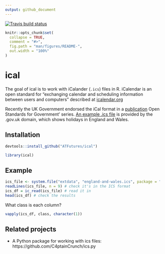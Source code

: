 ```yaml
---
output: github_document
---
```


[![Travis build status](https://travis-ci.org/ATFutures/ical.svg?branch=master)](https://travis-ci.org/ATFutures/ical)

<!-- README.md is generated from README.Rmd. Please edit that file -->

```r
knitr::opts_chunk$set(
  collapse = TRUE,
  comment = "#>",
  fig.path = "man/figures/README-",
  out.width = "100%"
)
```

# ical

The goal of ical is to work with iCalander (`.ics`) files in R.
iCalendar is an open standard for
"exchanging calendar and scheduling information between users and computers"
described at [icalendar.org](https://icalendar.org/)

Recently the UK Government endorsed the iCal format in a [publication](https://www.gov.uk/government/publications/open-standards-for-government/exchange-of-calendar-events) Open Standards for Government' series.
[An example .ics file](https://www.gov.uk/bank-holidays/england-and-wales.ics) is provided by the .gov.uk domain, which shows holidays in England and Wales.

## Installation

```r
devtools::install_github("ATFutures/ical")
```

```r
library(ical)
```

<!-- You can install the released version of ical from [CRAN](https://CRAN.R-project.org) with: -->

<!-- ``` r -->
<!-- install.packages("ical") -->
<!-- ``` -->

## Example

```r
ics_file <- system.file("extdata", "england-and-wales.ics", package = "ical")
readLines(ics_file, n = 9) # check it's in the ICS format
ics_df = ic_read(ics_file) # read it in
head(ics_df) # check the results
```

What class is each column?

```r
vapply(ics_df, class, character(1))
```


## Related projects

- A Python package for working with ics files: https://github.com/C4ptainCrunch/ics.py
